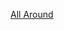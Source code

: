 {{Navbox|bg=gold
|name = 奥林匹克运动会体操比赛艺术体操女子个人全能冠军
|title = [[奥林匹克运动会女子体操奖牌得主列表|奥林匹克运动会体操比赛艺术体操女子个人全能冠军]]
| listclass = hlist
| liststyle = text-align:center;
| list1 = 
* [[Gymnastics at the 1984 Summer Olympics – Women's rhythmic individual all-around|1984]]：{{flagicon|CAN}} [[冯黎明 (体操运动员)|冯黎明]]
* [[Gymnastics at the 1988 Summer Olympics – Women's rhythmic individual all-around|1988]]：{{flagicon|URS}} [[Marina Lobatch]]
* [[Gymnastics at the 1992 Summer Olympics – Women's rhythmic individual all-around|1992]]：[[File:Olympic flag.svg|22x20px|border|alt=独联体|link=独联体]] [[Alexandra Timoshenko]]
* [[Gymnastics at the 1996 Summer Olympics – Women's rhythmic individual all-around|1996]]：{{flagicon|UKR}} [[Kateryna Serebrianska]]
* [[Gymnastics at the 2000 Summer Olympics – Women's rhythmic individual all-around|2000]]：{{flagicon|RUS}} [[Yulia Barsukova]]
* [[Gymnastics at the 2004 Summer Olympics – Women's rhythmic individual all-around|2004]]：{{flagicon|RUS}} [[阿林娜·卡巴耶娃]]
* [[2008年夏季奧林匹克運動會藝術體操比賽－女子個人全能|2008]]：{{flagicon|RUS}} [[葉夫根尼婭·卡納耶娃]]
* [[2012年夏季奧林匹克運動會藝術體操女子個人全能比賽|2012]]：{{flagicon|RUS}} [[葉夫根尼婭·卡納耶娃]]
* [[2016年夏季奧林匹克運動會韻律體操女子個人全能比賽|2016]]：{{flagicon|RUS}} [[玛格丽塔·马蒙]]
* [[2020年夏季奧林匹克運動會韻律體操女子個人全能比賽|2020]]：{{flagicon|ISR}} [[利諾伊·阿什拉姆]]

}}<noinclude>
{{collapsible option}}
[[Category:奧林匹克運動會體操比賽冠軍模板|All Around]]
</noinclude>